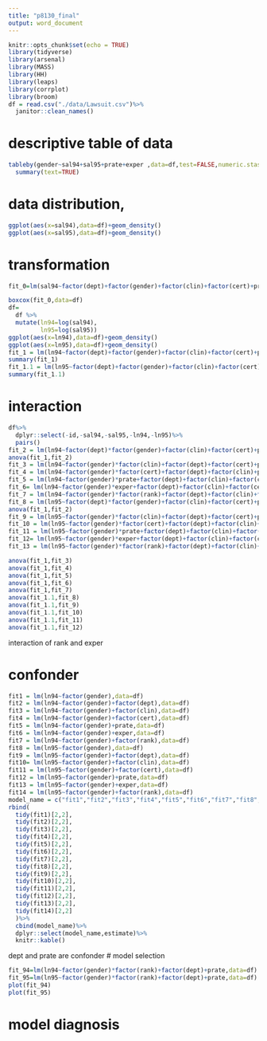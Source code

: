 ```yaml
---
title: "p8130_final"
output: word_document
---
```


```r
knitr::opts_chunk$set(echo = TRUE)
library(tidyverse)
library(arsenal)
library(MASS)
library(HH)
library(leaps)
library(corrplot)
library(broom)
df = read.csv("./data/Lawsuit.csv")%>%
  janitor::clean_names()
```
# descriptive table of data

```R
tableby(gender~sal94+sal95+prate+exper ,data=df,test=FALSE,numeric.stas=c("meansd","median","iqr"))%>%
  summary(text=TRUE)

```

# data distribution,
```r

ggplot(aes(x=sal94),data=df)+geom_density()
ggplot(aes(x=sal95),data=df)+geom_density()

```


# transformation
```r
fit_0=lm(sal94~factor(dept)+factor(gender)+factor(clin)+factor(cert)+prate+exper+factor(rank),data=df)

boxcox(fit_0,data=df)
df=
  df %>%
  mutate(ln94=log(sal94),
         ln95=log(sal95))
ggplot(aes(x=ln94),data=df)+geom_density()
ggplot(aes(x=ln95),data=df)+geom_density()
fit_1 = lm(ln94~factor(dept)+factor(gender)+factor(clin)+factor(cert)+prate+exper+factor(rank),data=df)
summary(fit_1)
fit_1.1 = lm(ln95~factor(dept)+factor(gender)+factor(clin)+factor(cert)+prate+exper+factor(rank),data=df)
summary(fit_1.1)

```
# interaction
```r
df%>%
  dplyr::select(-id,-sal94,-sal95,-ln94,-ln95)%>%
  pairs()
fit_2 = lm(ln94~factor(dept)*factor(gender)+factor(clin)+factor(cert)+prate+exper+factor(rank),data=df)
anova(fit_1,fit_2)
fit_3 = lm(ln94~factor(gender)*factor(clin)+factor(dept)+factor(cert)+prate+exper+factor(rank),data=df)
fit_4 = lm(ln94~factor(gender)*factor(cert)+factor(dept)+factor(clin)+prate+exper+factor(rank),data=df)
fit_5 = lm(ln94~factor(gender)*prate+factor(dept)+factor(clin)+factor(cert)+exper+factor(rank),data=df)
fit_6= lm(ln94~factor(gender)*exper+factor(dept)+factor(clin)+factor(cert)+prate+factor(rank),data=df)
fit_7 = lm(ln94~factor(gender)*factor(rank)+factor(dept)+factor(clin)+factor(cert)+prate+exper,data=df)
fit_8 = lm(ln95~factor(dept)*factor(gender)+factor(clin)+factor(cert)+prate+exper+factor(rank),data=df)
anova(fit_1,fit_2)
fit_9 = lm(ln95~factor(gender)*factor(clin)+factor(dept)+factor(cert)+prate+exper+factor(rank),data=df)
fit_10 = lm(ln95~factor(gender)*factor(cert)+factor(dept)+factor(clin)+prate+exper+factor(rank),data=df)
fit_11 = lm(ln95~factor(gender)*prate+factor(dept)+factor(clin)+factor(cert)+exper+factor(rank),data=df)
fit_12= lm(ln95~factor(gender)*exper+factor(dept)+factor(clin)+factor(cert)+prate+factor(rank),data=df)
fit_13 = lm(ln95~factor(gender)*factor(rank)+factor(dept)+factor(clin)+factor(cert)+prate+exper,data=df)

anova(fit_1,fit_3)
anova(fit_1,fit_4)
anova(fit_1,fit_5)
anova(fit_1,fit_6)
anova(fit_1,fit_7)
anova(fit_1.1,fit_8)
anova(fit_1.1,fit_9)
anova(fit_1.1,fit_10)
anova(fit_1.1,fit_11)
anova(fit_1.1,fit_12)
```
interaction of rank and exper

# confonder
```r
fit1 = lm(ln94~factor(gender),data=df)
fit2 = lm(ln94~factor(gender)+factor(dept),data=df)
fit3 = lm(ln94~factor(gender)+factor(clin),data=df)
fit4 = lm(ln94~factor(gender)+factor(cert),data=df)
fit5 = lm(ln94~factor(gender)+prate,data=df)
fit6 = lm(ln94~factor(gender)+exper,data=df)
fit7 = lm(ln94~factor(gender)+factor(rank),data=df)
fit8 = lm(ln95~factor(gender),data=df)
fit9 = lm(ln95~factor(gender)+factor(dept),data=df)
fit10= lm(ln95~factor(gender)+factor(clin),data=df)
fit11 = lm(ln95~factor(gender)+factor(cert),data=df)
fit12 = lm(ln95~factor(gender)+prate,data=df)
fit13 = lm(ln95~factor(gender)+exper,data=df)
fit14 = lm(ln95~factor(gender)+factor(rank),data=df)
model_name = c("fit1","fit2","fit3","fit4","fit5","fit6","fit7","fit8","fit9","fit10","fit11","fit12","fit13","fit14")
rbind(
  tidy(fit1)[2,2],
  tidy(fit2)[2,2],
  tidy(fit3)[2,2],
  tidy(fit4)[2,2],
  tidy(fit5)[2,2],
  tidy(fit6)[2,2],
  tidy(fit7)[2,2],
  tidy(fit8)[2,2],
  tidy(fit9)[2,2],
  tidy(fit10)[2,2],
  tidy(fit11)[2,2],
  tidy(fit12)[2,2],
  tidy(fit13)[2,2],
  tidy(fit14)[2,2]
  )%>%
  cbind(model_name)%>%
  dplyr::select(model_name,estimate)%>%
  knitr::kable()
```
dept and prate are confonder
# model selection

```r
fit_94=lm(ln94~factor(gender)*factor(rank)+factor(dept)+prate,data=df)
fit_95=lm(ln95~factor(gender)*factor(rank)+factor(dept)+prate,data=df)
plot(fit_94)
plot(fit_95)

```

# model diagnosis
















```r


```